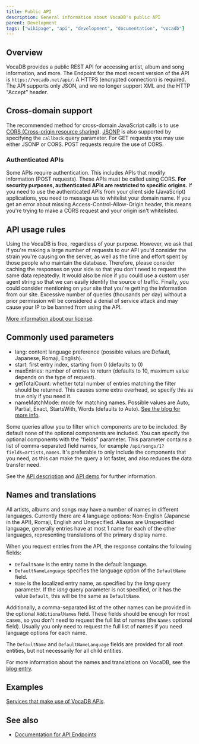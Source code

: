 ---
title: Public API
description: General information about VocaDB's public API
parent: Development
tags: ["wikipage", "api", "development", "documentation", "vocadb"]
---

## Overview

VocaDB provides a public REST API for accessing artist, album and song information, and more.
The Endpoint for the most recent version of the API is `https://vocadb.net/api/`. A HTTPS (encrypted connection) is required. The API supports only JSON, and we no longer support XML and the HTTP "Accept" header.

## Cross-domain support

The recommended method for cross-domain JavaScript calls is to use [CORS (Cross-origin resource sharing)](http://en.wikipedia.org/wiki/Cross-origin_resource_sharing).
[JSONP](http://en.wikipedia.org/wiki/JSONP) is also supported by specifying the `callback` query parameter. For GET requests you may use either JSONP or CORS. POST requests require the use of CORS.

### Authenticated APIs

Some APIs require authentication. This includes APIs that modify information (POST requests). These APIs must be called using CORS. **For security purposes, authenticated APIs are restricted to specific origins.** If you need to use the authenticated APIs from your client side (JavaScript) applications, you need to message us to whitelist your domain name. If you get an error about missing Access-Control-Allow-Origin header, this means you're trying to make a CORS request and your origin isn't whitelisted.

## API usage rules

Using the VocaDB is free, regardless of your purpose. However, we ask that if you're making a large number of requests to our API you'd consider the strain you're causing on the server, as well as the time and effort spent by those people who maintain the database. Therefore, please consider caching the responses on your side so that you don't need to request the same data repeatedly. It would also be nice if you could use a custom user agent string so that we can easily identify the source of traffic. Finally, you could consider mentioning on your site that you're getting the information from our site. Excessive number of queries (thousands per day) without a prior permission will be considered a denial of service attack and may cause your IP to be banned from using the API.

[More information about our license](http://wiki.vocadb.net/wiki/29/license).

## Commonly used parameters

- lang: content language preference (possible values are Default, Japanese, Romaji, English).
- start: first entry index, starting from 0 (defaults to 0)
- maxEntries: number of entries to return (defaults to 10, maximum value depends on the type of request).
- getTotalCount: whether total number of entries matching the filter should be returned. This causes some extra overhead, so specify this as true only if you need it.
- nameMatchMode: mode for matching names. Possible values are Auto, Partial, Exact, StartsWith, Words (defaults to Auto). [See the blog for more info](http://blog.vocadb.net/vocadb-search/).

Some queries allow you to filter which components are to be included. By default none of the optional components are included. You can specify the optional components with the "fields" parameter. This parameter contains a list of comma-separated field names, for example `/api/songs/1?fields=artists,names`. It's preferable to only include the components that you need, as this can make the query a lot faster, and also reduces the data transfer need.

See the [API description](http://vocadb.net/api) and [API demo](http://vocaloid.eu/vocadb/AlbumApiDemo.html) for further information.

## Names and translations

All artists, albums and songs may have a number of names in different languages. Currently there are 4 language options: Non-English (Japanese in the API), Romaji, English and Unspecified. Aliases are Unspecified language, generally entries have at most 1 name for each of the other languages, representing translations of the primary display name.

When you request entries from the API, the response contains the following fields:

- `DefaultName` is the entry name in the default language.
- `DefaultNameLanguage` specifies the language option of the `DefaultName` field.
- `Name` is the localized entry name, as specified by the _lang_ query parameter. If the _lang_ query parameter is not specified, or it has the value `Default`, this will be the same as `DefaultName`.

Additionally, a comma-separated list of the other names can be provided in the optional `AdditionalNames` field. These fields should be enough for most cases, so you don't need to request the full list of names (the `Names` optional field). Usually you only need to request the full list of names if you need language options for each name.

The `DefaultName` and `DefaultNameLanguage` fields are provided for all root entities, but not necessarily for all child entities.

For more information about the names and translations on VocaDB, see the [blog entry](http://blog.vocadb.net/names-and-translations-on-vocadb/).

## Examples

[Services that make use of VocaDB APIs](/docs/documentation/services-that-make-use-of-vocadb-apis).

## See also

- [Documentation for API Endpoints](https://github.com/VocaDB/vocadb-openapi-client-java/blob/main/README%20Original.md#documentation-for-api-endpoints)
